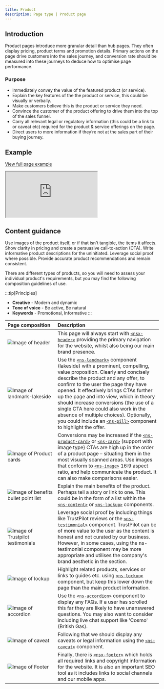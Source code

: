```yaml
---
title: Product
description: Page type | Product page
---
```


## Introduction

Product pages introduce more granular detail than hub pages. They often display pricing, product terms and promotion details. Primary actions on the page drive customers into the sales journey, and conversion rate should be measured into these journeys to deduce how to optimise page performance.

### Purpose

- Immediately convey the value of the featured product (or service).
- Explain the key features of the the product or service, this could be visually or verbally.
- Make customers believe this is the product or service they need.
- Convince the customer of the product offering to drive them into the top of the sales funnel.
- Carry all relevant legal or regulatory information (this could be a link to or caveat etc) required for the product & service offerings on the page.
- Direct users to more information if they’re not at the sales part of their buying journey.

## Example

<div class="storybook-embed page">
  <p><a href="https://www.britishgas.co.uk/nucleus/demo/iframe.html?id=examples-page-types--product&amp;viewMode=story">View full page example</a></p>
  <iframe src="https://www.britishgas.co.uk/nucleus/demo/iframe.html?id=examples-page-types--product&amp;viewMode=story&amp;nav=0" title="Nucleus: examples-page-types--product" sandbox="allow-forms allow-modals allow-popups allow-presentation allow-same-origin allow-scripts"></iframe>
</div>

## Content guidance

Use images of the product itself, or if that isn't tangible, the items it affects. Show clarity in pricing and create a persuasive call-to-action (CTA). Write informative product descriptions for the uninitiated. Leverage social proof where possible. Provide accurate product recommendations and remain consistent. 

There are different types of products, so you will need to assess your individual product's requirements, but you may find the following composition guidelines of use.

:::tip[Principles]
- **Creative** - Modern and dynamic
- **Tone of voice** - Be active, Be natural
- **Keywords** - Promotional, Informative
:::

| Page&nbsp;composition | Description |
| :--- | :--- |
| ![Image of header](../../../assets/page-types/product/header.webp) | This page will always start with [`<nsx-header>`](/components/nsx-header) providing the primary navigation for the website, whilst also being our main brand presence. |
| ![Image of landmark-lakeside](../../../assets/page-types/product/landmark.webp) | Use the [`<ns-landmark>`](/components/ns-landmark) component (lakeside) with a prominent, compelling, value proposition. Clearly and concisely describe the product and any offer, to confirm to the user the page they have opened. It effectively brings CTAs further up the page and into view, which in theory should increase conversions (the use of a single CTA here could also work in the absence of multiple choices). Optionally, you could include an [`<ns-pill>`](/components/ns-pill) component to highlight the offer.|
| ![Image of Product cards](../../../assets/page-types/product/product-card.webp) | Conversions may be increased if the [`<ns-product-card>`](/components/ns-pill) or [`<ns-card>`](/components/ns-card) (support with image type) CTAs are high up in the order of a product page – situating them in the most visually scanned areas. Use images that conform to [`<ns-image>`](/components/ns-image) 16:9 aspect ratio, and help communicate the product. It can also make comparisons easier. |
| ![Image of benefits bullet point list](../../../assets/page-types/product/content.webp) | Explain the main benefits of the product. Perhaps tell a story or link to one. This could be in the form of a list within the [`<ns-content>`](/components/ns-content) or [`<ns-lockup>`](/components/ns-lockup) components.  |
| ![Image of Trustpilot testimonials](../../../assets/page-types/product/testimonial.webp) | Leverage social proof by including things like TrustPilot reviews or the [`<ns-testimonial>`](/components/ns-testimonial) component. TrustPilot can be of more value to the user as the content is honest and not curated by our business. However, in some cases, using the ns-testimonial component may be more appropriate and utilises the company's brand aesthetic in the section. |
| ![Image of lockup](../../../assets/page-types/product/lockup.webp) | Highlight related products, services or links to guides etc. using [`<ns-lockup>`](/components/ns-lockup) component, but keep this lower down the page than the main product information. |
| ![Image of accordion](../../../assets/page-types/product/accordion.webp) | Use the [`<ns-accordion>`](/components/ns-accordion) component to display any FAQs. If a user has scrolled this far they are likely to have unanswered questions. You may also want to consider including live chat support like 'Cosmo' (British Gas). |
| ![Image of caveat](../../../assets/page-types/product/caveat.webp) | Following that we should display any caveats or legal information using the [`<ns-caveat>`](/components/ns-caveat) component.  |
| ![Image of Footer](../../../assets/page-types/product/footer.webp) | Finally, there is [`<nsx-footer>`](/components/nsx-footer) which holds all required links and copyright information for the website. It is also an important SEO tool as it includes links to social channels and our mobile apps. |
